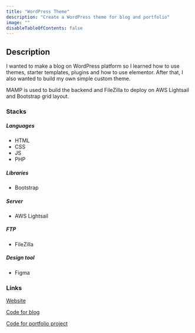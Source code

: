 ```yaml
---
title: "WordPress Theme"
description: "Create a WordPress theme for blog and portfolio"
image: ""
disableTableOfContents: false
---
```


## Description

I wanted to make a blog on WordPress platform so I learned how to use themes, starter templates, plugins and how to use elementor. After that, I also wanted to build my own simple custom theme.

MAMP is used to build the backend and FileZilla to deploy on AWS Lightsail and Bootstrap grid layout.

### Stacks

##### Languages

- HTML
- CSS
- JS
- PHP

##### Libraries

- Bootstrap

##### Server

- AWS Lightsail

##### FTP

- FileZilla

##### Design tool

- Figma

### Links

[Website](http://52.62.187.190/)

[Code for blog](https://github.com/yoonjh517/myblogtheme)

[Code for portfolio project](https://github.com/yoonjh517/wp-portfolio)
